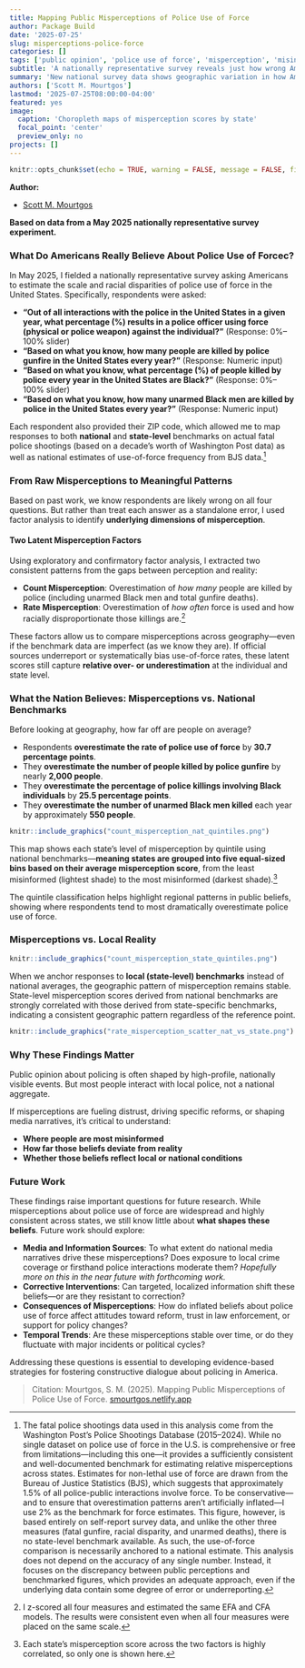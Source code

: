 ```yaml
---
title: Mapping Public Misperceptions of Police Use of Force
author: Package Build
date: '2025-07-25'
slug: misperceptions-police-force
categories: []
tags: ['public opinion', 'police use of force', 'misperception', 'misinformation', 'geographic analysis']
subtitle: 'A nationally representative survey reveals just how wrong Americans are—and where they’re most misinformed.'
summary: 'New national survey data shows geographic variation in how Americans perceive police use of force, and that public estimates are vastly inflated compared to reality.'
authors: ['Scott M. Mourtgos']
lastmod: '2025-07-25T08:00:00-04:00'
featured: yes
image:
  caption: 'Choropleth maps of misperception scores by state'
  focal_point: 'center'
  preview_only: no
projects: []
---
```


```r
knitr::opts_chunk$set(echo = TRUE, warning = FALSE, message = FALSE, fig.align = "center")
```

**Author:**

- [Scott M. Mourtgos](https://smourtgos.netlify.app/)

**Based on data from a May 2025 nationally representative survey experiment.**


### What Do Americans Really Believe About Police Use of Forcec?

In May 2025, I fielded a nationally representative survey asking Americans to estimate the scale and racial disparities of police use of force in the United States. Specifically, respondents were asked:

- **"Out of all interactions with the police in the United States in a given year, what percentage (%) results in a police officer using force (physical or police weapon) against the individual?"**
(Response: 0%–100% slider)
- **"Based on what you know, how many people are killed by police gunfire in the United States every year?"**
(Response: Numeric input)
- **"Based on what you know, what percentage (%) of people killed by police every year in the United States are Black?"**
(Response: 0%–100% slider)
- **"Based on what you know, how many unarmed Black men are killed by police in the United States every year?"**
(Response: Numeric input)

Each respondent also provided their ZIP code, which allowed me to map responses to both **national** and **state-level** benchmarks on actual fatal police shootings (based on a decade’s worth of Washington Post data) as well as national estimates of use-of-force frequency from BJS data.[^1]

### From Raw Misperceptions to Meaningful Patterns

Based on past work, we know respondents are likely wrong on all four questions. But rather than treat each answer as a standalone error, I used factor analysis to identify **underlying dimensions of misperception**.

#### Two Latent Misperception Factors

Using exploratory and confirmatory factor analysis, I extracted two consistent patterns from the gaps between perception and reality:

- **Count Misperception**: Overestimation of _how many_ people are killed by police (including unarmed Black men and total gunfire deaths).
- **Rate Misperception**: Overestimation of _how often_ force is used and how racially disproportionate those killings are.[^2]

These factors allow us to compare misperceptions across geography—even if the benchmark data are imperfect (as we know they are). If official sources underreport or systematically bias use-of-force rates, these latent scores still capture **relative over- or underestimation** at the individual and state level.

### What the Nation Believes: Misperceptions vs. National Benchmarks

Before looking at geography, how far off are people on average?

- Respondents **overestimate the rate of police use of force** by **30.7 percentage points**.
- They **overestimate the number of people killed by police gunfire** by nearly **2,000 people**.
- They **overestimate the percentage of police killings involving Black individuals** by **25.5 percentage points**.
- They **overestimate the number of unarmed Black men killed** each year by approximately **550 people**.

```r
knitr::include_graphics("count_misperception_nat_quintiles.png")
```

This map shows each state's level of misperception by quintile using national benchmarks—**meaning states are grouped into five equal-sized bins based on their average misperception score**, from the least misinformed (lightest shade) to the most misinformed (darkest shade).[^3] 

The quintile classification helps highlight regional patterns in public beliefs, showing where respondents tend to most dramatically overestimate police use of force.

### Misperceptions vs. Local Reality

```r
knitr::include_graphics("count_misperception_state_quintiles.png")
```

When we anchor responses to **local (state-level) benchmarks** instead of national averages, the geographic pattern of misperception remains stable. State-level misperception scores derived from national benchmarks are strongly correlated with those derived from state-specific benchmarks, indicating a consistent geographic pattern regardless of the reference point.

```r
knitr::include_graphics("rate_misperception_scatter_nat_vs_state.png")
```

### Why These Findings Matter

Public opinion about policing is often shaped by high-profile, nationally visible events. But most people interact with local police, not a national aggregate.

If misperceptions are fueling distrust, driving specific reforms, or shaping media narratives, it’s critical to understand:

- **Where people are most misinformed**
- **How far those beliefs deviate from reality**
- **Whether those beliefs reflect local or national conditions**

### Future Work

These findings raise important questions for future research. While misperceptions about police use of force are widespread and highly consistent across states, we still know little about **what shapes these beliefs**. Future work should explore:

- **Media and Information Sources**: To what extent do national media narratives drive these misperceptions? Does exposure to local crime coverage or firsthand police interactions moderate them?
_Hopefully more on this in the near future with forthcoming work._
- **Corrective Interventions**: Can targeted, localized information shift these beliefs—or are they resistant to correction?
- **Consequences of Misperceptions**: How do inflated beliefs about police use of force affect attitudes toward reform, trust in law enforcement, or support for policy changes?
- **Temporal Trends**: Are these misperceptions stable over time, or do they fluctuate with major incidents or political cycles?

Addressing these questions is essential to developing evidence-based strategies for fostering constructive dialogue about policing in America.


>Citation: Mourtgos, S. M. (2025). Mapping Public Misperceptions of Police Use of Force. [smourtgos.netlify.app](https://smourtgos.netlify.app/)

[^1]: The fatal police shootings data used in this analysis come from the Washington Post’s Police Shootings Database (2015–2024). While no single dataset on police use of force in the U.S. is comprehensive or free from limitations—including this one—it provides a sufficiently consistent and well-documented benchmark for estimating relative misperceptions across states.
Estimates for non-lethal use of force are drawn from the Bureau of Justice Statistics (BJS), which suggests that approximately 1.5% of all police-public interactions involve force. To be conservative—and to ensure that overestimation patterns aren’t artificially inflated—I use 2% as the benchmark for force estimates. This figure, however, is based entirely on self-report survey data, and unlike the other three measures (fatal gunfire, racial disparity, and unarmed deaths), there is no state-level benchmark available. As such, the use-of-force comparison is necessarily anchored to a national estimate.
This analysis does not depend on the accuracy of any single number. Instead, it focuses on the discrepancy between public perceptions and benchmarked figures, which provides an adequate approach, even if the underlying data contain some degree of error or underreporting.
[^2]: I z-scored all four measures and estimated the same EFA and CFA models. The results were consistent even when all four measures were placed on the same scale.
[^3]: Each state's misperception score across the two factors is highly correlated, so only one is shown here.
